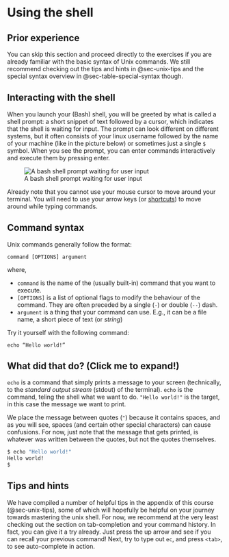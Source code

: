 # Using the shell

::: {.callout-note}
## Prior experience

You can skip this section and proceed directly to the exercises if you are already familiar with the basic syntax of Unix commands. We still recommend checking out the tips and hints in @sec-unix-tips and the special syntax overview in @sec-table-special-syntax though.
:::

## Interacting with the shell

When you launch your (Bash) shell, you will be greeted by what is called a shell prompt: a short snippet of text followed by a cursor, which indicates that the shell is waiting for input. The prompt can look different on different systems, but it often consists of your linux username followed by the name of your machine (like in the picture below) or sometimes just a single `$` symbol. When you see the prompt, you can enter commands interactively and execute them by pressing enter.

![A bash shell prompt waiting for user input](../assets/prompt.png)

Already note that you cannot use your mouse cursor to move around your terminal. You will need to use your arrow keys (or [shortcuts](https://kapeli.com/cheat_sheets/Bash_Shortcuts.docset/Contents/Resources/Documents/index
)) to move around while typing commands.

## Command syntax

Unix commands generally follow the format:

    command [OPTIONS] argument

where,

- `command` is the name of the (usually built-in) command that you want to execute.
- `[OPTIONS]` is a list of optional flags to modify the behaviour of the command. They are often preceded by a single (`-`) or double (`--`) dash.
- `argument` is a thing that your command can use. E.g., it can be a file name, a short piece of text (or _string_)

Try it yourself with the following command:

    echo “Hello world!”

::: {.callout-tip collapse="true"}
## What did that do? (Click me to expand!)

`echo` is a command that simply prints a message to your screen (technically, to the _standard output stream_ (stdout) of the terminal). `echo` is the command, teling the shell what we want to do. `"Hello world!"` is the target, in this case the message we want to print.

We place the message between quotes (`"`) because it contains spaces, and as you will see, spaces (and certain other special characters) can cause confusions. For now, just note that the message that gets printed, is whatever was written between the quotes, but not the quotes themselves.

```bash
$ echo "Hello world!"
Hello world!
$
```
:::

## Tips and hints

We have compiled a number of helpful tips in the appendix of this course (@sec-unix-tips), some of which will hopefully be helpful on your journey towards mastering the unix shell. For now, we recommend at the very least checking out the section on tab-completion and your command history. In fact, you can give it a try already. Just press the up arrow and see if you can recall your previous command! Next, try to type out `ec`, and press `<tab>`, to see auto-complete in action.

